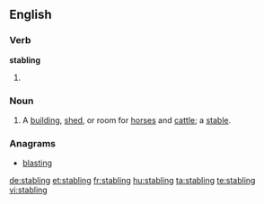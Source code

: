 
==English==

===Verb===
'''stabling'''

# {{present participle of|stable}}

===Noun===
{{en-noun}}

# A [[building]], [[shed]], or room for [[horse]]s and [[cattle]]; a [[stable]].

===Anagrams===
* [[blasting#English|blasting]]

[[de:stabling]]
[[et:stabling]]
[[fr:stabling]]
[[hu:stabling]]
[[ta:stabling]]
[[te:stabling]]
[[vi:stabling]]